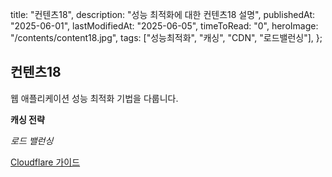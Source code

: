   title: "컨텐츠18",
  description: "성능 최적화에 대한 컨텐츠18 설명",
  publishedAt: "2025-06-01",
  lastModifiedAt: "2025-06-05",
  timeToRead: "0",
  heroImage: "/contents/content18.jpg",
  tags: ["성능최적화", "캐싱", "CDN", "로드밸런싱"],
};

## 컨텐츠18

웹 애플리케이션 성능 최적화 기법을 다룹니다.

**캐싱 전략**

_로드 밸런싱_

[Cloudflare 가이드](https://cloudflare.com)
